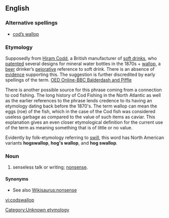 ==English==

===Alternative spellings===
*[[cod's wallop|cod’s wallop]]

===Etymology===
Supposedly from [[w:Hiram Codd|Hiram Codd]], a British manufacturer of [[soft drink]]s, who [[patent]]ed several designs for mineral water bottles in the 1870s + [[wallop]], a [[beer]] drinker’s [[pejorative]] reference to soft drink.
There is an absence of [[evidence]] supporting this. The suggestion is further discredited by early spellings of the term. [http://oed.com/bbcwords/codswallop-new.html OED Online-BBC Balderdash and Piffle]

There is another possible source for this phrase coming from a connection to cod fishing.  The long history of Cod Fishing in the North Atlantic as well as the earlier references to the phrase lends credence to its having an etymology dating back before the 1870's.  The term wallop can mean the eggs (roe) of the fish, which in the case of the Cod fish was considered useless garbage as compared to the value of such items as caviar.   This explanation gives an even closer etymological definition for the current use of the term as meaning something that is of little or no value.

Evidently by folk-etymology referring to [[swill]], this word has North American variants '''hogswallop''', '''hog's wallop''', and '''hog swallop'''.

===Noun===
{{en-noun|-}}

# {{context|British|Australia|slang}} senseless talk or writing; [[nonsense]].

====Synonyms====
* See also [[Wikisaurus:nonsense]]

[[Category:Unknown etymology]]

[[vi:codswallop]]
